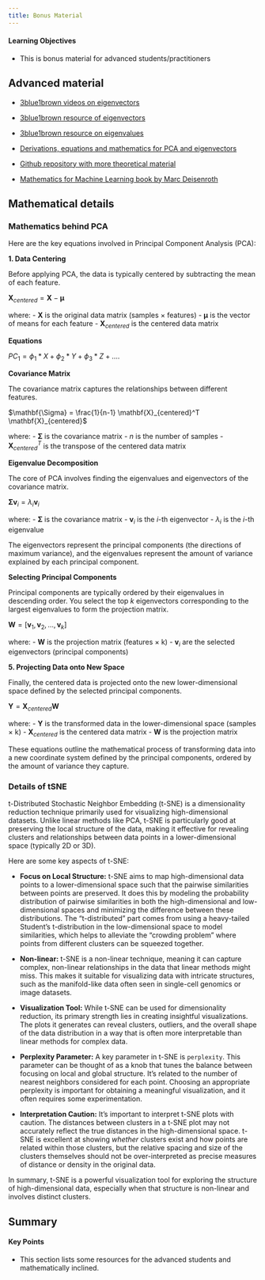 ```yaml
---
title: Bonus Material
---
```


::: {.callout-tip}
#### Learning Objectives

- This is bonus material for advanced students/practitioners
:::


## Advanced material

* [3blue1brown videos on eigenvectors](https://www.youtube.com/watch?v=PFDu9oVAE-g)

* [3blue1brown resource of eigenvectors](https://www.3blue1brown.com/lessons/eigenvalues)

* [3blue1brown resource on eigenvalues](https://www.3blue1brown.com/lessons/quick-eigen)

* [Derivations, equations and mathematics for PCA and eigenvectors](https://osf.io/preprints/osf/mnh8d_v1)

* [Github repository with more theoretical material](https://github.com/neelsoumya/public_teaching_unsupervised_learning)

* [Mathematics for Machine Learning book by Marc Deisenroth](https://mml-book.github.io/book/mml-book.pdf)



## Mathematical details


### Mathematics behind PCA

Here are the key equations involved in Principal Component Analysis (PCA):

**1. Data Centering**

Before applying PCA, the data is typically centered by subtracting the mean of each feature.

$\mathbf{X}_{centered} = \mathbf{X} - \mathbf{\mu}$

where:
- $\mathbf{X}$ is the original data matrix (samples × features)
- $\mathbf{\mu}$ is the vector of means for each feature
- $\mathbf{X}_{centered}$ is the centered data matrix

**Equations**

$PC_{1} = \phi_{1} * X + \phi_{2} * Y + \phi_{3} * Z + ....$

**Covariance Matrix**

The covariance matrix captures the relationships between different features.

$\mathbf{\Sigma} = \frac{1}{n-1} \mathbf{X}_{centered}^T \mathbf{X}_{centered}$

where:
- $\mathbf{\Sigma}$ is the covariance matrix
- $n$ is the number of samples
- $\mathbf{X}_{centered}^T$ is the transpose of the centered data matrix

**Eigenvalue Decomposition**

The core of PCA involves finding the eigenvalues and eigenvectors of the covariance matrix.

$\mathbf{\Sigma} \mathbf{v}_i = \lambda_i \mathbf{v}_i$

where:
- $\mathbf{\Sigma}$ is the covariance matrix
- $\mathbf{v}_i$ is the $i$-th eigenvector
- $\lambda_i$ is the $i$-th eigenvalue

The eigenvectors represent the principal components (the directions of maximum variance), and the eigenvalues represent the amount of variance explained by each principal component.

**Selecting Principal Components**

Principal components are typically ordered by their eigenvalues in descending order. You select the top $k$ eigenvectors corresponding to the largest eigenvalues to form the projection matrix.

$\mathbf{W} = [\mathbf{v}_1, \mathbf{v}_2, ..., \mathbf{v}_k]$

where:
- $\mathbf{W}$ is the projection matrix (features × k)
- $\mathbf{v}_i$ are the selected eigenvectors (principal components)

**5. Projecting Data onto New Space**

Finally, the centered data is projected onto the new lower-dimensional space defined by the selected principal components.

$\mathbf{Y} = \mathbf{X}_{centered} \mathbf{W}$

where:
- $\mathbf{Y}$ is the transformed data in the lower-dimensional space (samples × k)
- $\mathbf{X}_{centered}$ is the centered data matrix
- $\mathbf{W}$ is the projection matrix

These equations outline the mathematical process of transforming data into a new coordinate system defined by the principal components, ordered by the amount of variance they capture.


### Details of tSNE

t-Distributed Stochastic Neighbor Embedding (t-SNE) is a dimensionality reduction technique primarily used for visualizing high-dimensional datasets. Unlike linear methods like PCA, t-SNE is particularly good at preserving the local structure of the data, making it effective for revealing clusters and relationships between data points in a lower-dimensional space (typically 2D or 3D).

Here are some key aspects of t-SNE:

*   **Focus on Local Structure:** t-SNE aims to map high-dimensional data points to a lower-dimensional space such that the pairwise similarities between points are preserved. It does this by modeling the probability distribution of pairwise similarities in both the high-dimensional and low-dimensional spaces and minimizing the difference between these distributions. The "t-distributed" part comes from using a heavy-tailed Student's t-distribution in the low-dimensional space to model similarities, which helps to alleviate the "crowding problem" where points from different clusters can be squeezed together.

*   **Non-linear:** t-SNE is a non-linear technique, meaning it can capture complex, non-linear relationships in the data that linear methods might miss. This makes it suitable for visualizing data with intricate structures, such as the manifold-like data often seen in single-cell genomics or image datasets.

*   **Visualization Tool:** While t-SNE can be used for dimensionality reduction, its primary strength lies in creating insightful visualizations. The plots it generates can reveal clusters, outliers, and the overall shape of the data distribution in a way that is often more interpretable than linear methods for complex data.

*   **Perplexity Parameter:** A key parameter in t-SNE is `perplexity`. This parameter can be thought of as a knob that tunes the balance between focusing on local and global structure. It's related to the number of nearest neighbors considered for each point. Choosing an appropriate perplexity is important for obtaining a meaningful visualization, and it often requires some experimentation.

*   **Interpretation Caution:** It's important to interpret t-SNE plots with caution. The distances between clusters in a t-SNE plot may not accurately reflect the true distances in the high-dimensional space. t-SNE is excellent at showing *whether* clusters exist and how points are related within those clusters, but the relative spacing and size of the clusters themselves should not be over-interpreted as precise measures of distance or density in the original data.

In summary, t-SNE is a powerful visualization tool for exploring the structure of high-dimensional data, especially when that structure is non-linear and involves distinct clusters.


## Summary

::: {.callout-tip}
#### Key Points

- This section lists some resources for the advanced students and mathematically inclined.
:::
